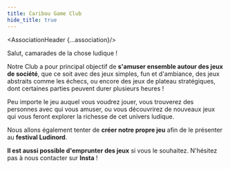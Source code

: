 ```yaml
---
title: Caribou Game Club
hide_title: true
---
```





<AssociationHeader {...association}/>

Salut, camarades de la chose ludique !

Notre Club a pour principal objectif de **s'amuser ensemble autour des jeux de société**, que ce soit avec des jeux simples, fun et d'ambiance, des jeux abstraits comme les échecs, ou encore des jeux de plateau stratégiques, dont certaines parties peuvent durer plusieurs heures !

Peu importe le jeu auquel vous voudrez jouer, vous trouverez des personnes avec qui vous amuser, ou vous découvrirez de nouveaux jeux qui vous feront explorer la richesse de cet univers ludique.

Nous allons également tenter de **créer notre propre jeu** afin de le présenter au **festival Ludinord**.

**Il est aussi possible d'emprunter des jeux** si vous le souhaitez. N'hésitez pas à nous contacter sur **Insta** !

